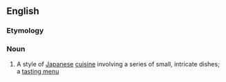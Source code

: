 ==English==

===Etymology===
{{bor|en|ja|懐石}}

===Noun===
{{wikipedia}}
{{en-noun|kaiseki|s}}

# A style of [[Japanese]] [[cuisine]] involving a series of small, intricate dishes; a [[tasting menu]]